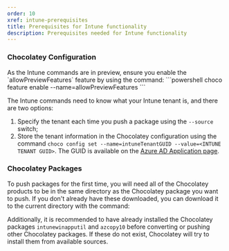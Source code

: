 ```yaml
---
order: 10
xref: intune-prerequisites
title: Prerequisites for Intune functionality
description: Prerequisites needed for Intune functionality
---
```


<IntuneNote />

### Chocolatey Configuration

<Callout type="info">
    As the Intune commands are in preview, ensure you enable the `allowPreviewFeatures` feature by using the command:
    ```powershell
    choco feature enable --name=allowPreviewFeatures
    ```
</Callout>

The Intune commands need to know what your Intune tenant is, and there are two options:

1. Specify the tenant each time you push a package using the `--source` switch;
2. Store the tenant information in the Chocolatey configuration using the command `choco config set --name=intuneTenantGUID --value=<INTUNE TENANT GUID>`. The GUID is available on the [Azure AD Application page](https://aad.portal.azure.com/).

### Chocolatey Packages

To push packages for the first time, you will need all of the Chocolatey products to be in the same directory as the Chocolatey package you want to push. If you don't already have these downloaded, you can download it to the current directory with the command:

<IntuneDownloadArchitect />
<IntuneDownloadBusiness />

Additionally, it is recommended to have already installed the Chocolatey packages `intunewinapputil` and `azcopy10` before converting or pushing other Chocolatey packages. If these do not exist, Chocolatey will try to install them from available sources.
